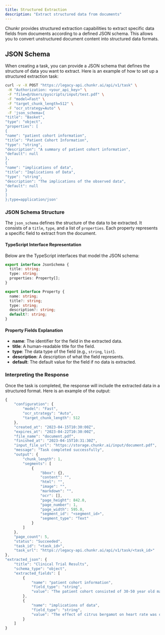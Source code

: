 ```yaml
---
title: Structured Extraction
description: "Extract structured data from documents"
---
```


Chunkr provides structured extraction capabilities to extract specific data fields from documents according to a defined JSON schema. This allows you to convert unstructured document content into structured data formats.

## JSON Schema

When creating a task, you can provide a JSON schema that defines the structure of data you want to extract. Here is an example of how to set up a structured extraction task:

```bash
curl -v -X POST "https://legacy-api.chunkr.ai/api/v1/task" \
 -H "Authorization: <your_api_key>" \
 -F "file=@/Users/pyscripts/input/test.pdf" \
 -F "model=Fast" \
 -F "target_chunk_length=512" \
 -F "ocr_strategy=Auto" \
 -F 'json_schema={
"title": "Basket",
"type": "object",
"properties": [
{
"name": "patient cohort information",
"title": "Patient Cohort Information",
"type": "string",
"description": "A summary of patient cohort information",
"default": null
},
{
"name": "implications of data",
"title": "Implications of Data",
"type": "string",
"description": "The implications of the observed data",
"default": null
}
]
};type=application/json'
```

### JSON Schema Structure

The `json_schema` defines the structure of the data to be extracted. It consists of a `title`, `type`, and a list of `properties`. Each property represents a specific field to extract from the document.

#### TypeScript Interface Representation

Below are the TypeScript interfaces that model the JSON schema:

```typescript
export interface JsonSchema {
  title: string;
  type: string;
  properties: Property[];
}

export interface Property {
  name: string;
  title?: string;
  type: string;
  description?: string;
  default?: string;
}
```

#### Property Fields Explanation

- **name**: The identifier for the field in the extracted data.
- **title**: A human-readable title for the field.
- **type**: The data type of the field (e.g., `string`, `list`).
- **description**: A description of what the field represents.
- **default**: The default value for the field if no data is extracted.

### Interpreting the Response

Once the task is completed, the response will include the extracted data in a structured format. Here is an example of the output:

```typescript
{
    "configuration": {
        "model": "Fast",
        "ocr_strategy": "Auto",
        "target_chunk_length": 512
    },
    "created_at": "2023-04-15T10:30:00Z",
    "expires_at": "2023-04-22T10:30:00Z",
    "file_name": "document.pdf",
    "finished_at": "2023-04-15T10:31:30Z",
    "input_file_url": "https://storage.chunkr.ai/input/document.pdf",
    "message": "Task completed successfully",
    "output": {
        "chunk_length": 1,
        "segments": [
            {
                "bbox": {},
                "content": "",
                "html": "",
                "image": "",
                "markdown": "",
                "ocr": [],
                "page_height": 842.0,
                "page_number": 1,
                "page_width": 595.0,
                "segment_id": "<segment_id>",
                "segment_type": "Text"
            }
        ]
    },
    "page_count": 5,
    "status": "Succeeded",
    "task_id": "<task_id>",
    "task_url": "https://legacy-api.chunkr.ai/api/v1/task/<task_id>"
},
"extracted_json": {
    "title": "Clinical Trial Results",
    "schema_type": "object",
    "extracted_fields": [
        {
            "name": "patient cohort information",
            "field_type": "string",
            "value": "The patient cohort consisted of 30-50 year old males with a history of hypertension and diabetes."
        },
        {
            "name": "implications of data",
            "field_type": "string",
            "value": "The effect of citrus bergamot on heart rate was observed to be statistically significant in the clinical trial performed."
        }
    ]
}
```
